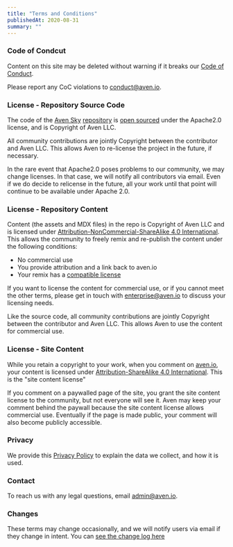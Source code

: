 ```yaml
---
title: "Terms and Conditions"
publishedAt: 2020-08-31
summary: ""
---
```


### Code of Condcut

Content on this site may be deleted without warning if it breaks our [Code of Conduct](/code-of-conduct).

Please report any CoC violations to [conduct@aven.io](mailto:conduct@aven.io).

### License - Repository Source Code

The code of the [Aven Sky](/sky-site) [repository](https://github.com/avencloud/sky) is [open sourced](/open-source-licensing) under the Apache2.0 license, and is Copyright of Aven LLC.

All community contributions are jointly Copyright between the contributor and Aven LLC. This allows Aven to re-license the project in the future, if necessary.

In the rare event that Apache2.0 poses problems to our community, we may change licenses. In that case, we will notify all contributors via email. Even if we do decide to relicense in the future, all your work until that point will continue to be available under Apache 2.0.

### License - Repository Content

Content (the assets and MDX files) in the repo is Copyright of Aven LLC and is licensed under [Attribution-NonCommercial-ShareAlike 4.0 International](https://creativecommons.org/licenses/by-nc-sa/4.0/). This allows the community to freely remix and re-publish the content under the following conditions:

- No commercial use
- You provide attribution and a link back to aven.io
- Your remix has a [compatible license](https://creativecommons.org/share-your-work/licensing-considerations/compatible-licenses)

If you want to license the content for commercial use, or if you cannot meet the other terms, please get in touch with [enterprise@aven.io](mailto:enterprise@aven.io) to discuss your licensing needs.

Like the source code, all community contributions are jointly Copyright between the contributor and Aven LLC. This allows Aven to use the content for commercial use.

### License - Site Content

While you retain a copyright to your work, when you comment on [aven.io](https://aven.io), your content is licensed under [Attribution-ShareAlike 4.0 International](https://creativecommons.org/licenses/by-sa/4.0/). This is the "site content license"

If you comment on a paywalled page of the site, you grant the site content license to the community, but not everyone will see it. Aven may keep your comment behind the paywall because the site content license allows commercial use. Eventually if the page is made public, your comment will also become publicly accessible.

### Privacy

We provide this [Privacy Policy](/privacy-policy) to explain the data we collect, and how it is used.

### Contact

To reach us with any legal questions, email [admin@aven.io](mailto:admin@aven.io).

### Changes

These terms may change occasionally, and we will notify users via email if they change in intent. You can [see the change log here](https://github.com/AvenCloud/sky/commits/main/pages/terms-conditions.mdx)

<!--- © Aven LLC and Aven Contributors. Licensed under Creative Commons BY-NC-SA 4.0 https://creativecommons.org/licenses/by-nc-sa/4.0/ -->
